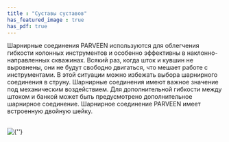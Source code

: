 ```yaml
---
title : "Суставы суставов"
has_featured_image : true
has_pdf: true
---
```


Шарнирные соединения PARVEEN используются для облегчения гибкости колонных инструментов и особенно эффективны в наклонно-направленных скважинах. Всякий раз, когда шток и кувшин не выровнены, они не будут свободно двигаться, что мешает работе с инструментами. В этой ситуации можно избежать выбора шарнирного соединения в струну. Шарнирные соединения имеют важное значение под механическим воздействием. Для дополнительной гибкости между штоком и банкой может быть предусмотрено дополнительное шарнирное соединение. Шарнирное соединение PARVEEN имеет встроенную двойную шейку.

<br />
<Image src={image} alt={''} />
